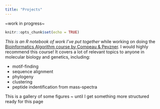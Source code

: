 ```yaml
---
title: "Projects"
---
```

 
 ~work in progress~
 
```r
knitr::opts_chunk$set(echo = TRUE)
```

*This is an R notebook of work I've put together* while working on doing the [Bioinformatics Algorithm course by Compeau & Pevzner](https://www.coursera.org/specializations/bioinformatics). I would highly recommend this course! It covers a lot of relevant topics to anyone in molecular biology and genetics, including: 

  +  motif-finding
  +  sequence alignment
  +  phylogeny
  +  clustering
  +  peptide indentification from mass-spectra


This is a gallery of some figures ~ until I get something more structured ready for this page


